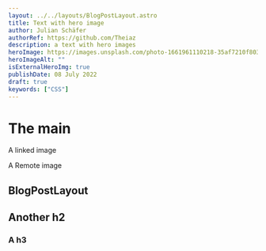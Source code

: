 ```yaml
---
layout: ../../layouts/BlogPostLayout.astro
title: Text with hero image
author: Julian Schäfer
authorRef: https://github.com/Theiaz
description: a text with hero images
heroImage: https://images.unsplash.com/photo-1661961110218-35af7210f803?ixlib=rb-1.2.1&ixid=MnwxMjA3fDF8MHxwaG90by1wYWdlfHx8fGVufDB8fHx8&auto=format&fit=crop&w=1170&q=80.jpg
heroImageAlt: ""
isExternalHeroImg: true
publishDate: 08 July 2022
draft: true
keywords: ["CSS"]
---
```



# The main

A linked image

<PictureWithLink src={img} alt="" />

A Remote image

<PictureWithLink
  src="https://images.unsplash.com/photo-1661961110218-35af7210f803?ixlib=rb-1.2.1&ixid=MnwxMjA3fDF8MHxwaG90by1wYWdlfHx8fGVufDB8fHx8&auto=format&fit=crop&w=1170&q=80.jpg"
  alt=""
  isExternalSrc="true"
/>

## BlogPostLayout

## Another h2

### A h3
